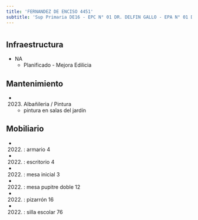 ```yaml
---
title: 'FERNANDEZ DE ENCISO 4451'
subtitle: 'Sup Primaria DE16 - EPC N° 01 DR. DELFIN GALLO - EPA N° 01 DR. DELFIN GALLO - JIC N° 03/16° MAFALDA'
---
```


#
## Infraestructura

* NA 
    + Planificado - Mejora Edilicia 


## Mantenimiento

*  (2023) Albañileria / Pintura 
    + pintura en salas del jardín


## Mobiliario

*  (2022) : armario 4 

*  (2022) : escritorio 4 

*  (2022) : mesa inicial 3 

*  (2022) : mesa pupitre doble 12 

*  (2022) : pizarrón 16 

*  (2022) : silla escolar 76 










